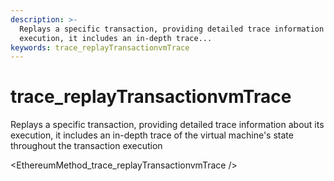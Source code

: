 ```yaml
---
description: >-
  Replays a specific transaction, providing detailed trace information about its
  execution, it includes an in-depth trace...
keywords: trace_replayTransactionvmTrace
---
```

# trace_replayTransactionvmTrace

Replays a specific transaction, providing detailed trace information about its execution, it includes an in-depth trace of the virtual machine's state throughout the transaction execution


<EthereumMethod_trace_replayTransactionvmTrace />
